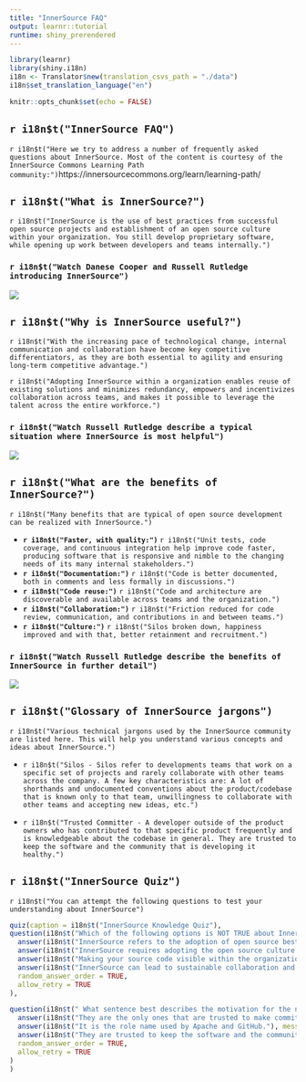 ```yaml
---
title: "InnerSource FAQ"
output: learnr::tutorial
runtime: shiny_prerendered
---
```


```r
library(learnr)
library(shiny.i18n)
i18n <- Translator$new(translation_csvs_path = "./data")
i18n$set_translation_language("en")

knitr::opts_chunk$set(echo = FALSE)
```

<!-- # `r i18n$t("The Basics")` -->

## `r i18n$t("InnerSource FAQ")`

`r i18n$t("Here we try to address a number of frequently asked questions about InnerSource. Most of the content is courtesy of the InnerSource Commons Learning Path community:")`https://innersourcecommons.org/learn/learning-path/

## `r i18n$t("What is InnerSource?")`

`r i18n$t("InnerSource is the use of best practices from successful open source projects and establishment of an open source culture within your organization. You still develop proprietary software, while opening up work between developers and teams internally.")`

### `r i18n$t("Watch Danese Cooper and Russell Rutledge introducing InnerSource")`

![](https://youtu.be/l93ohSHhr5U)


## `r i18n$t("Why is InnerSource useful?")`

`r i18n$t("With the increasing pace of technological change, internal communication and collaboration have become key competitive differentiators, as they are both essential to agility and ensuring long-term competitive advantage.")`

`r i18n$t("Adopting InnerSource within a organization enables reuse of existing solutions and minimizes redundancy, empowers and incentivizes collaboration across teams, and makes it possible to leverage the talent across the entire workforce.")`

### `r i18n$t("Watch Russell Rutledge describe a typical situation where InnerSource is most helpful")`

![](https://www.youtube.com/watch?v=v9fL-E3ZVdc)

## `r i18n$t("What are the benefits of InnerSource?")`

`r i18n$t("Many benefits that are typical of open source development can be realized with InnerSource.")`

* **`r i18n$t("Faster, with quality:")`** `r i18n$t("Unit tests, code coverage, and continuous integration help improve code faster, producing software that is responsive and nimble to the changing needs of its many internal stakeholders.")`
* **`r i18n$t("Documentation:")`** `r i18n$t("Code is better documented, both in comments and less formally in discussions.")`
* **`r i18n$t("Code reuse:")`** `r i18n$t("Code and architecture are discoverable and available across teams and the organization.")`
* **`r i18n$t("Collaboration:")`** `r i18n$t("Friction reduced for code review, communication, and contributions in and between teams.")`
* **`r i18n$t("Culture:")`** `r i18n$t("Silos broken down, happiness improved and with that, better retainment and recruitment.")`

### `r i18n$t("Watch Russell Rutledge describe the benefits of InnerSource in further detail")`

![](https://www.youtube.com/watch?v=PFLmOWCEpi4)

## `r i18n$t("Glossary of InnerSource jargons")`

`r i18n$t("Various technical jargons used by the InnerSource community are listed here. This will help you understand various concepts and ideas about InnerSource.")`

* `r i18n$t("Silos - Silos refer to developments teams that work on a specific set of projects and rarely collaborate with other teams across the company. A few key characteristics are: A lot of shorthands and undocumented conventions about the product/codebase that is known only to that team, unwillingness to collaborate with other teams and accepting new ideas, etc.")`

* `r i18n$t("Trusted Committer - A developer outside of the product owners who has contributed to that specific product frequently and is knowledgeable about the codebase in general. They are trusted to keep the software and the community that is developing it healthy.")`



## `r i18n$t("InnerSource Quiz")`

`r i18n$t("You can attempt the following questions to test your understanding about InnerSource")`

```r
quiz(caption = i18n$t("InnerSource Knowledge Quiz"),
question(i18n$t("Which of the following options is NOT TRUE about InnerSource?"),
  answer(i18n$t("InnerSource refers to the adoption of open source best practices within an organization")),
  answer(i18n$t("InnerSource requires adopting the open source culture in terms of sharing code and collaborating with your colleagues potentially outside your depratment")),
  answer(i18n$t("Making your source code visible within the organization is enough for InnerSource"), correct = TRUE, message = i18n$t("InnerSource is not just about opening code, but more importantly about developing a culture of sharing.")),
  answer(i18n$t("InnerSource can lead to sustainable collaboration and is beneficial in ensuring the long-term success of the organization")),
  random_answer_order = TRUE,
  allow_retry = TRUE
),

question(i18n$t(" What sentence best describes the motivation for the name 'Trusted Committer?'"),
  answer(i18n$t("They are the only ones that are trusted to make commits to the project."), message = i18n$t("A good InnerSource project has a community of people submitting commits to the project. The trusted nature of the trusted committer goes beyond just raw coding activity.")),
  answer(i18n$t("It is the role name used by Apache and GitHub."), message = i18n$t("Apache and GitHub have different names for roles that encompass some of the responsibilities of the trusted committer, but not the full set. The role name of 'trusted committer' is intentionally unique to InnerSource.")),
  answer(i18n$t("They are trusted to keep the software and the community that is developing it healthy."), correct = TRUE, message = i18n$t("The role of the trusted committer is broad and encompasses subtle human interactions. After being chosen for their technical and interpersonal skills, the trusted committers employ a wide range of practices to elicit contributions, build the confidence and skills of the contributors, and ensure positive interactions throughout the community. There are no specifications for such work. It involves trust by the community and product owners.")),
  random_answer_order = TRUE,
  allow_retry = TRUE
)
)
```



